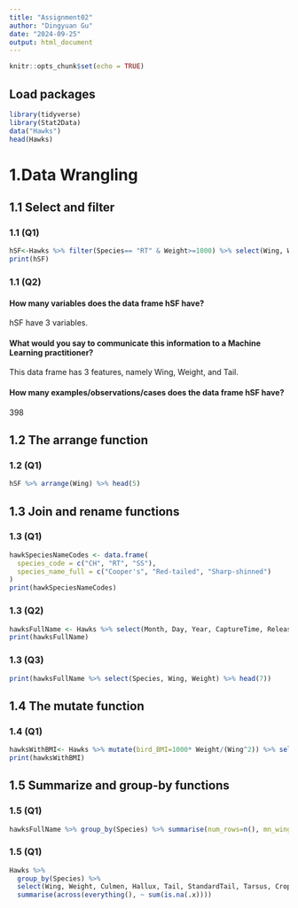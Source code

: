 ```yaml
---
title: "Assignment02"
author: "Dingyuan Gu"
date: "2024-09-25"
output: html_document
---
```


```r
knitr::opts_chunk$set(echo = TRUE)
```




## Load packages


```r
library(tidyverse)
library(Stat2Data)
data("Hawks")
head(Hawks)
```


# 1.Data Wrangling

## 1.1 Select and filter

### 1.1 (Q1)
```r
hSF<-Hawks %>% filter(Species== "RT" & Weight>=1000) %>% select(Wing, Weight, Tail)
print(hSF)
```
### 1.1 (Q2)

#### How many variables does the data frame hSF have?

hSF have 3 variables.


#### What would you say to communicate this information to a Machine Learning practitioner?

This data frame has 3 features, namely Wing, Weight, and Tail.

#### How many examples/observations/cases does the data frame hSF have?

398

## 1.2 The arrange function

### 1.2 (Q1)
```R
hSF %>% arrange(Wing) %>% head(5)
```
## 1.3 Join and rename functions

### 1.3 (Q1)

```r
hawkSpeciesNameCodes <- data.frame(
  species_code = c("CH", "RT", "SS"),
  species_name_full = c("Cooper's", "Red-tailed", "Sharp-shinned")
)
print(hawkSpeciesNameCodes)
```

### 1.3 (Q2)

```r
hawksFullName <- Hawks %>% select(Month, Day, Year, CaptureTime, ReleaseTime, BandNumber, Species) %>% left_join(hawkSpeciesNameCodes %>% rename(Species=species_code)) %>% left_join(Hawks)  %>% select(-Species) %>% rename(Species=species_name_full)
print(hawksFullName)
```

### 1.3 (Q3)

```r
print(hawksFullName %>% select(Species, Wing, Weight) %>% head(7))
```

## 1.4 The mutate function

### 1.4 (Q1)

```r
hawksWithBMI<- Hawks %>% mutate(bird_BMI=1000* Weight/(Wing^2)) %>% select(Species, bird_BMI) %>% arrange(desc(bird_BMI))
print(hawksWithBMI)
```

## 1.5 Summarize and group-by functions

### 1.5 (Q1)

```r
hawksFullName %>% group_by(Species) %>% summarise(num_rows=n(), mn_wing=mean(Wing, na.rm=TRUE), nd_wing=median(Wing, na.rm=TRUE), , t_mn_wing=mean(Wing, trim=0.1, na.rm = TRUE), b_wt_ratio=max(Wing/Tail, na.rm=TRUE))
```

### 1.5 (Q1)

```r
Hawks %>%
  group_by(Species) %>%
  select(Wing, Weight, Culmen, Hallux, Tail, StandardTail, Tarsus, Crop) %>%
  summarise(across(everything(), ~ sum(is.na(.x))))
```












